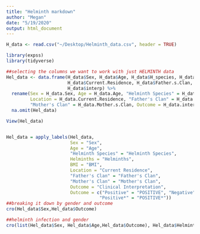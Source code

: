```yaml
---
title: "Helminth markdown"
author: "Megan"
date: "5/19/2020"
output: html_document
---
```


```r
H_data <- read.csv("~/Desktop/Helminth_data.csv", header = TRUE)

library(expss)
library(tidyverse)

##selecting the columns we want to work with just HELMINTH data
Hel_data <- data.frame(H_data$Sex, H_data$Age, H_data$H_species, H_data$Helminths, H_data$BMI, 
                       H_data$Current.Residence, H_data$Father.s.Clan, H_data$Mother.s.Clan,
                       H_data$interp) %>% 
  rename(Sex = H_data.Sex, Age = H_data.Age, "Helminth Species" = H_data.H_species, Helminths = H_data.Helminths, BMI = H_data.BMI, 
         Location = H_data.Current.Residence, "Father's Clan" = H_data.Father.s.Clan,
         "Mother's Clan" = H_data.Mother.s.Clan, Outcome = H_data.interp) %>%
  na.omit(Hel_data)

View(Hel_data)


Hel_data = apply_labels(Hel_data,
                        Sex = "Sex",
                        Age = "Age",
                        "Helminth Species" = "Helminth Species",
                        Helminths = "Helminths",
                        BMI = "BMI",
                        Location = "Current Residence",
                        "Father's Clan" = "Father's Clan",
                        "Mother's Clan" = "Mother's Clan",
                        Outcome = "Clinical Interpretation",
                        Outcome = c("Positive" = "POSITIVE", "Negative" = "NEGATIVE", 
                                   "Positive*" = "POSITIVE*"))
##breaking it down by gender and outcome
cro(Hel_data$Sex,Hel_data$Outcome) 

##helminth infection and gender
cro(list(Hel_data$Sex, Hel_data$Age,Hel_data$Outcome), Hel_data$Helminths) 

```

